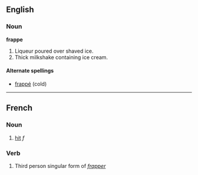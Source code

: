 ==English==
===Noun===
'''frappe'''
# Liqueur poured over shaved ice. 
# Thick milkshake containing ice cream.

====Alternate spellings====
*[[frappé]] (cold)

----

==French==
===Noun===
# [[hit]] ''f''


===Verb===
# Third person singular form of ''[[frapper]]''